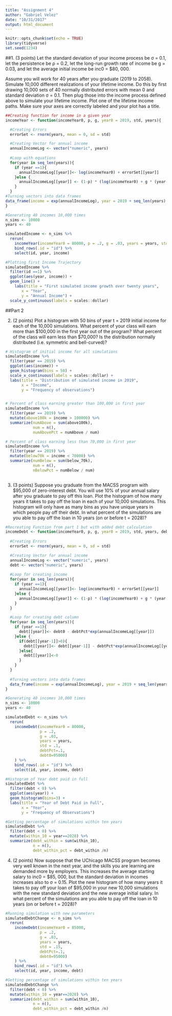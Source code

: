 ```yaml
---
title: "Assignment 4"
author: "Gabriel Velez"
date: "10/31/2017"
output: html_document
---
```


```r
knitr::opts_chunk$set(echo = TRUE)
library(tidyverse)
set.seed(1234)
```


##1.
(3 points) Let the standard deviation of your income process be σ = 0.1, let the persistence be ρ = 0.2, let the long-run growth rate of income be g = 0.03, and let the average initial income be inc0 = $80, 000.

Assume you will work for 40 years after you graduate (2019 to 2058). Simulate 10,000 different realizations of your lifetime income. Do this by first drawing 10,000 sets of 40 normally distributed errors with mean 0 and standard deviation σ = 0.1. Then plug those into the income process defined above to simulate your lifetime income. Plot one of the lifetime income paths. Make sure your axes are correctly labeled and your plot has a title.

```r

##Creating function for income in a given year
incomeYear <- function(incomeYear0, p, g, year0 = 2019, std, years){

  #Creating Errors
  errorSet <- rnorm(years, mean = 0, sd = std)

  #Creating Vector for annual income
  annualIncomeLog <- vector("numeric", years)
  
  #Loop with equations
  for(year in seq_len(years)){
    if (year ==1){
      annualIncomeLog[[year]]<- log(incomeYear0) + errorSet[[year]]
    }else {
      annualIncomeLog[[year]] <- (1-p) * (log(incomeYear0) + g * (year-1)) + p *      annualIncomeLog[[year-1]]+ errorSet[[year]]
    }
  }
#Turning vectors into data frames
data_frame(income = exp(annualIncomeLog), year = 2019 + seq_len(years) - 1)
}

#Generating 40 incomes 10,000 times
n_sims <- 10000
years <- 40

simulatedIncome <- n_sims %>%
  rerun(
    incomeYear(incomeYear0 = 80000, p = .2, g = .03, years = years, std = .1)) %>%
    bind_rows(.id = "id") %>%
    select(id, year, income)

#Plotting first Income Trajectory
simulatedIncome %>%
  filter(id ==1) %>%
  ggplot(aes(year, income)) +
  geom_line() +
    labs(title = "First simulated income growth over twenty years",
       x = "Year", 
       y = "Annual Income") +
  scale_y_continuous(labels = scales::dollar)

```




##Part 2

2. (2 points) Plot a histogram with 50 bins of year t = 2019 initial income for each of the 10,000 simulations. What percent of your class will earn more than $100,000 in the first year out of the program? What percent of the class will earn less than $70,000? Is the distribution normally distributed (i.e. symmetric and bell-curved)?

```r

# Histogram of initial income for all simulations 
simulatedIncome %>%
  filter(year == 2019) %>%
  ggplot(aes(income)) +
  geom_histogram(bins = 50) +
  scale_x_continuous(labels = scales::dollar) +
  labs(title = "Distribution of simulated income in 2019",
       x = "Income",
       y = "Frequency of observations")


# Percent of class earning greater than 100,000 in first year
simulatedIncome %>%
  filter(year == 2019) %>%
  mutate(above100k = income > 100000) %>%
  summarize(numAbove = sum(above100k),
            num = n(),
            numAbovePct = numAbove / num)

# Percent of class earning less than 70,000 in first year
simulatedIncome %>%
  filter(year == 2019) %>%
  mutate(below70k = income < 70000) %>%
  summarize(numBelow = sum(below_70k),
            num = n(),
            nBelowPct = numBelow / num)
  
```



3. (3 points) Suppose you graduate from the MACSS program with $95,000 of zero-interest debt. You will use 10% of your annual salary after you graduate to pay off this loan. Plot the histogram of how many years it takes to pay off the loan in each of your 10,000 simulations. This histogram will only have as many bins as you have unique years in which people pay off their debt. In what percent of the simulations are you able to pay off the loan in 10 years (on or before t = 2028)?

```r
#Recreating Function from part 1 but with added debt calculation
incomeDebt <- function(incomeYear0, p, g, year0 = 2019, std, years, debtPct, debt0){
  
  #Creating Errors
  errorSet <- rnorm(years, mean = 0, sd = std)

  #Creating Vector for annual income
  annualIncomeLog <- vector("numeric", years)
  debt <- vector("numeric", years)
  
  #Loop for creating income
  for(year in seq_len(years)){
    if (year ==1){
      annualIncomeLog[[year]]<- log(incomeYear0) + errorSet[[year]]
    }else {
      annualIncomeLog[[year]] <- (1-p) * (log(incomeYear0) + g * (year-1)) + p *      annualIncomeLog[[year-1]]+ errorSet[[year]]
    }
  }

  #Loop for creating debt column
  for(year in seq_len(years)){
    if (year ==1){
      debt[[year]]<- debt0 - debtPct*exp(annualIncomeLog[[year]])
    }else {
      if(debt[[year-1]]>0){
        debt[[year]]<- debt[[year-1]] - debtPct*exp(annualIncomeLog[[year]])
      }else{
        debt[[year]]<-0
      }
    }
  }
  
  #Turning vectors into data frames
  data_frame(income = exp(annualIncomeLog), year = 2019 + seq_len(years) - 1, debt = debt)
}

#Generating 40 incomes 10,000 times
n_sims <- 10000
years <- 40

simulatedDebt <- n_sims %>%
  rerun(
    incomeDebt(incomeYear0 = 80000, 
               p = .2, 
               g = .03, 
               years = years, 
               std = .1, 
               debtPct=.1, 
               debt0=95000)
    ) %>%
    bind_rows(.id = "id") %>%
    select(id, year, income, debt)

#Histogram of Year debt paid in full
simulatedDebt %>%
  filter(debt < 0) %>%
  ggplot(aes(year)) +
  geom_histogram(bins=3) +
  labs(title = "Year of Debt Paid in Full",
       x = "Year",
       y = "Frequency of Observations")

#Getting percentage of simulations within ten years
simulatedDebt %>%
  filter(debt < 0) %>%
  mutate(within_10 = year==2028) %>%
  summarize(debt_within = sum(within_10),
            n = n(),
            debt_within_pct = debt_within /n)  


```


4. (2 points) Now suppose that the UChicago MACSS program becomes very well known in the next year, and the skills you are learning are demanded more by employers. This increases the average starting salary to inc0 = $85, 000, but the standard deviation in incomes increases also to σ = 0.15.  Plot the new histogram of how many years it takes to pay off your loan of $95,000 in your new 10,000 simulations with the new standard deviation and the new average initial salary. In what percent of the simulations are you able to pay off the loan in 10 years (on or before t = 2028)?

```r

#Running simulation with new parameters
simulatedDebtChange <- n_sims %>%
  rerun(
    incomeDebt(incomeYear0 = 85000, 
               p = .2, 
               g = .03, 
               years = years, 
               std = .15, 
               debtPct=.1, 
               debt0=95000)
    ) %>%
    bind_rows(.id = "id") %>%
    select(id, year, income, debt)

#Getting percentage of simulations within ten years
simulatedDebtChange %>%
  filter(debt < 0) %>%
  mutate(within_10 = year==2028) %>%
  summarize(debt_within = sum(within_10),
            n = n(),
            debt_within_pct = debt_within /n)  

```

